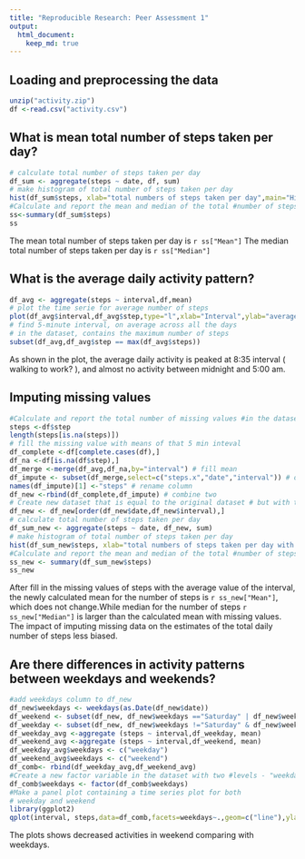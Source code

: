 ```yaml
---
title: "Reproducible Research: Peer Assessment 1"
output: 
  html_document:
    keep_md: true
---
```



## Loading and preprocessing the data
```r
unzip("activity.zip")
df <-read.csv("activity.csv")
```



## What is mean total number of steps taken per day?
```r
# calculate total number of steps taken per day
df_sum <- aggregate(steps ~ date, df, sum)
# make histogram of total number of steps taken per day
hist(df_sum$steps, xlab="total numbers of steps taken per day",main="Histogram of total numbers of steps taken per day",breaks=22)
#Calculate and report the mean and median of the total #number of steps taken per day
ss<-summary(df_sum$steps)
ss
```

The mean total number of steps taken per day is
`r ss["Mean"]`
The median total number of steps taken per day is
`r ss["Median"]`

## What is the average daily activity pattern?
```r
df_avg <- aggregate(steps ~ interval,df,mean)
# plot the time serie for average number of steps
plot(df_avg$interval,df_avg$step,type="l",xlab="Interval",ylab="average number of steps")
# find 5-minute interval, on average across all the days 
# in the dataset, contains the maximum number of steps
subset(df_avg,df_avg$step == max(df_avg$steps))
```

As shown in the plot, the average daily activity is peaked at 8:35 interval ( walking to work? ), and almost no activity between midnight and 5:00 am.

## Imputing missing values
```r
#Calculate and report the total number of missing values #in the dataset (i.e. the total number of rows with NAs)
steps <-df$step
length(steps[is.na(steps)])
# fill the missing value with means of that 5 min inteval
df_complete <-df[complete.cases(df),]
df_na <-df[is.na(df$step),]
df_merge <-merge(df_avg,df_na,by="interval") # fill mean
df_impute <- subset(df_merge,select=c("steps.x","date","interval")) # only take the columns needed
names(df_impute)[1] <-"steps" # rename column
df_new <-rbind(df_complete,df_impute) # combine two
# Create new dataset that is equal to the original dataset # but with the missing data filled in.
df_new <- df_new[order(df_new$date,df_new$interval),] 
# calculate total number of steps taken per day
df_sum_new <- aggregate(steps ~ date, df_new, sum)
# make histogram of total number of steps taken per day
hist(df_sum_new$steps, xlab="total numbers of steps taken per day with imputed missing values ",main="Histogram of total numbers of steps taken per day",breaks=22)
#Calculate and report the mean and median of the total #number of steps taken per day
ss_new <- summary(df_sum_new$steps)
ss_new
```

After fill in the missing values of steps with the average value of the interval, the newly calculated mean for the number of steps is `r ss_new["Mean"]`, which does not change.While median for the number of steps `r ss_new["Median"]` is larger than the calculated mean with missing values. The impact of imputing missing data on the estimates of the total daily number of steps less biased.

## Are there differences in activity patterns between weekdays and weekends?
```r
#add weekdays column to df_new
df_new$weekdays <- weekdays(as.Date(df_new$date))
df_weekend <- subset(df_new, df_new$weekdays =="Saturday" | df_new$weekdays =="Sunday")
df_weekday <- subset(df_new, df_new$weekdays !="Saturday" & df_new$weekdays !="Sunday")
df_weekday_avg <-aggregate (steps ~ interval,df_weekday, mean)
df_weekend_avg <-aggregate (steps ~ interval,df_weekend, mean)
df_weekday_avg$weekdays <- c("weekday")
df_weekend_avg$weekdays <- c("weekend")
df_comb<- rbind(df_weekday_avg,df_weekend_avg)
#Create a new factor variable in the dataset with two #levels - "weekday" and "weekend"
df_comb$weekdays <- factor(df_comb$weekdays)
#Make a panel plot containing a time series plot for both 
# weekday and weekend
library(ggplot2)
qplot(interval, steps,data=df_comb,facets=weekdays~.,geom=c("line"),ylab="Number of steps")
```

The plots shows decreased activities in weekend comparing with weekdays.